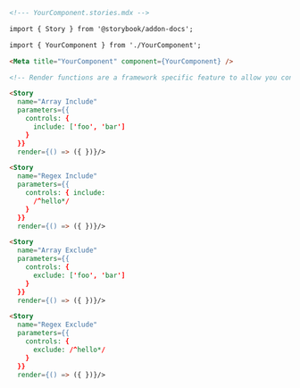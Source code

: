 ```md
<!--- YourComponent.stories.mdx -->

import { Story } from '@storybook/addon-docs';

import { YourComponent } from './YourComponent';

<Meta title="YourComponent" component={YourComponent} />

<!-- Render functions are a framework specific feature to allow you control on how the component renders -->

<Story 
  name="Array Include"
  parameters={{ 
    controls: { 
      include: ['foo', 'bar'] 
    } 
  }}
  render={() => ({ })}/>

<Story 
  name="Regex Include"
  parameters={{ 
    controls: { include: 
      /^hello*/ 
    } 
  }}
  render={() => ({ })}/>

<Story 
  name="Array Exclude"
  parameters={{ 
    controls: { 
      exclude: ['foo', 'bar'] 
    } 
  }}
  render={() => ({ })}/>

<Story 
  name="Regex Exclude"
  parameters={{ 
    controls: { 
      exclude: /^hello*/ 
    } 
  }}
  render={() => ({ })}/>
```
